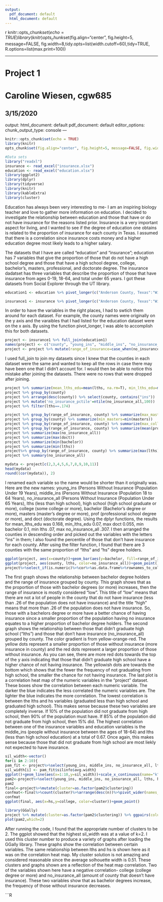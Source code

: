 ```yaml
---
output:
  pdf_document: default
  html_document: default
---
```

{r setup, include=FALSE}
knitr::opts_chunk$set(echo = TRUE)
library(knitr)
opts_chunk$set(fig.align="center", fig.height=5, message=FALSE, fig.width=8,tidy.opts=list(width.cutoff=60),tidy=TRUE, R.options=list(max.print=100))

---

# Project 1
# Caroline Wiesen, cgw685
## 3/15/2020
output:
  html_document: default
  pdf_document: default
editor_options: 
  chunk_output_type: console
---

```r
knitr::opts_chunk$set(echo = TRUE)
library(knitr)
opts_chunk$set(fig.align="center", fig.height=5, message=FALSE, fig.width=8,tidy.opts=list(width.cutoff=60),tidy=TRUE, R.options=list(max.print=100))
```

```r
#Data sets
library("readxl")
insurance <- read_excel("insurance.xlsx")
education <- read_excel("education.xlsx")
library(ggplot2)
library(dplyr)
library(tidyverse)
library(knitr)
library(kableExtra)
library(cluster)
```

Education has always been very interesting to me- I am an inspiring biology teacher and love to gather more information on education. I decided to investigate the relationship between education and those that have or do not have insurance for the reasons listed prior. Insurance is a very important aspect for living, and I wanted to see if the degree of education one obtains is related to the proportion of insurance for each county in Texas. I assumed that there is a correlation since insurance costs money and a higher education degree most likely leads to a higher salary. 

  The datasets that I have are called "education" and "insurance"; education has 7 variables that give the proportion of those that do not have a high school degree and those that have a high school degree, college, bachelor's, masters, professional, and doctorate degree. The insurance dadatset has three variables that describe the proportion of those that have insurance from ages 0-19, 18-64, and total under 65 years. I got these datasets from Social Explorer through the UT library.


```R

education1 <- education %>% pivot_longer(c("Anderson County, Texas":"Wilson County, Texas"), names_to = "county", values_to="percent") %>% pivot_wider(names_from = "education", values_from = "percent")

insurance1 <- insurance %>% pivot_longer(c("Anderson County, Texas":"Wilson County, Texas"), names_to = "county", values_to="percent") %>% pivot_wider(names_from = "insurance", values_from = "percent")

```

In order to have the variables in the right places, I had to swtich them around for each dataset. For example, the county names were originally on the y axis and the varaibles that I had listed for the education dataset were on the x axis. By using the function pivot_longer, I was able to accomplish this for both datasets. 

```R
project <- insurance1 %>% full_join(education1)
names(project) <- c("county", "young_ins", "middle_ins", "no_insurance_all", "lths", "hs", "college", "bachelor", "masters", "prof", "doct")
project <- project %>% mutate(range_of_insurance=case_when(no_insurance_all < 0.260 ~ "Low", no_insurance_all > 0.260 ~ "High"))
```

I used full_join to join my datasets since I knew that the counties in each dataset were the same and wanted to keep all the rows in case there may have been one that I didn't account for. I would then be able to notice this mistake after joining the datasets. There were no rows that were dropped after joining.  

```r
project %>% summarize(mean_lths_edu=mean(lths, na.rm=T), min_lths_edu=min(lths, na.rm = T))
project %>% group_by(county)
project %>% arrange(desc(county)) %>% select(county, contains("ins"))
project %>% mutate('no_insurance_pctile'=ntile(no_insurance_all,100))
project %>% filter(lths==.174)

project %>% group_by(range_of_insurance, county) %>% summarize(max_masters=max(masters))
project %>% group_by(county) %>% summarize(min_masters=min(masters))
project %>% group_by(range_of_insurance, county) %>% summarize(max_college=max(college))
project %>% group_by(range_of_insurance, county) %>% summarize(mean(prof))
project %>% summarize(max(no_insurance_all))
project %>% summarize(max(doct))
project %>% summarize(min(bachelor))
project %>% summarize(min(lths))
project%>% group_by(range_of_insurance, county) %>% summarize(max(lths))
project %>% summary(no_insurance_all)

mydata <- project[c(2,3,4,5,6,7,8,9,10,11)]
head(mydata)
round((cor(mydata)), 2)
```

I renamed each variable so the name would be shorter than it originally was. Here are the new names: young_ins (Persons Without Insurance (Population Under 19 Years), middle_ins (Persons Without Insurance (Population 18 to 64 Years), no_insurance_all (Persons Without Insurance (Population Under 65 Years), lths (less than high school), high school (high school graduate or more), college (some college or more), bachelor (Bachelor's degree or more), masters (master's degree or more), prof (professional school degree or more), and doct (doctorate degree). Using the dplyr functions, the results for mean_lths_edu was 0.168, min_lths_edu 0.07, max doct 0.055, min bachelor 0.1, min lths .07, max no_insurance_all .307. I then arranged the counties in descending order and picked out the variables with the letters "ins" in them; I also found the percentile of those that don't have insurance for each county. After using the filter function, I found that there are 3 counties with the same proportion of "lths" and "hs" degree holders.   

```r
ggplot(project, aes(x=county))+geom_bar(aes(y=bachelor, fill=range_of_insurance), stat="summary", fun.y="mean")+theme(legend.position = "right")+coord_flip()
ggplot(project, aes(county, lths, color=no_insurance_all))+geom_point()+theme(axis.text.x = element_text(angle=90, hjust=1),legend.position="left")+scale_color_gradient(low="yellow", high="red")
project%>%select_if(is.numeric)%>%cor%>%as.data.frame%>%rownames_to_column%>%pivot_longer(-1)%>%ggplot(aes(rowname,name,fill=value))+geom_tile()+ geom_text(aes(label=round(value,2)))+xlab("Variable 1")+ylab("Variable 2") + theme(axis.text.x=element_text(size=rel(.5), angle=90), axis.text.y=element_text(size=rel(.5)))
```

The first graph shows the relationship between bachelor degree holders and the range of insurance grouped by county. This graph shows that as the proportion of those with bachelor degrees (or more) increases, then the range of insurance is mostly considered "low". This title of "low" means that there are not a lot of people in the county that do not have insurance (less than .26 of the population does not have insurance) and the title "high" means that more than .26 of the population does not have insurance. So, those with a bachelors degree or more have a better chance of having insurance since a smaller proportion of the population having no insurance equates to a higher proportion of bachelor degree holders.
The second graph shows the relationship between those that didn't graduate high school ("lths") and those that don't have insurance (no_insurance_all) grouped by county. The color gradient is from yellow-orange-red. The yellow dots represent a smaller proportion of those without insurance (more insurance in county) and the red dots represent a larger proportion of those without insurance. As you can see, there are more red dots towards the top of the y axis indicating that those that didn't graduate high school have a higher chance of not having insurance. The yellowish dots are towards the bottom which shows that the fewer the frequency of not graduating from high school, the smaller the chance for not having insurance.
The last plot is a correlation heat map of the numeric variables in the "project" dataset. These boxes show the correlation between each numeric variable. The darker the blue indicates the less correlated the numeric variables are. The lighter the blue indicates the more correlation. The lowest correlation is between the lths and hs variables (graduated less than high school and graduated high school). This makes sense because these two variables are completely inverse. If 10% of the population did not graduate from high school, then 90% of the population must have. If 85% of the population did not graduate from high school, then 15% did. The highest correlation between one of the insurance variables and education variables is the middle_ins (people without insurance between the ages of 18-64) and lths (less than high school education) at a total of 0.67. Once again, this makes sense because those that did not graduate from high school are most liekly not expected to have insurance. 

```r
sil_width<-vector()
for(i in 2:10){
pam_fit <- project%>%select(young_ins, middle_ins, no_insurance_all, lths, hs, college, bachelor, masters, prof, doct)%>%pam(i)
sil_width[i] <- pam_fit$silinfo$avg.width}
ggplot()+geom_line(aes(x=1:10,y=sil_width))+scale_x_continuous(name="k",breaks=1:10)
pam2<-project%>%select(young_ins, middle_ins, no_insurance_all, lths, hs, college, bachelor, masters, prof, doct)%>%pam(2)
pam2
final<-project%>%mutate(cluster=as.factor(pam2$clustering))
confmat<-final%>%count(cluster)%>%arrange(desc(n))%>%pivot_wider(names_from="cluster",values_from="n",values_fill = list('n'=0))
confmat
ggplot(final, aes(x=hs,y=college, color=cluster))+geom_point()

library(GGally)
project %>% mutate(cluster=as.factor(pam2$clustering)) %>% ggpairs(columns = 2:8, aes(color=cluster))
plot(pam2,which=2)
```

After running the code, I found that the appropriate number of clusters to be 2. The ggplot showed that the highest sil_width was at a value of k=2. I used this cluster number to produce a variety of graphs after loading the GGally library. These graphs show the correlation between certain variables. The same relationship between lths and hs is shown here as it was on the correlation heat map. My cluster solution is not amazing and considered reasonable since the average solhouette width is 0.51. These clusters and graphs shown are a reflection of the heat map correlation. Two of the variables shown here have a negative correlation- college (college degree or more) and no_insurance_all (amount of county that doesn't have insurance). These two variables show that as bachelor degrees increase, the frequency of those without insurance decreases.

```R